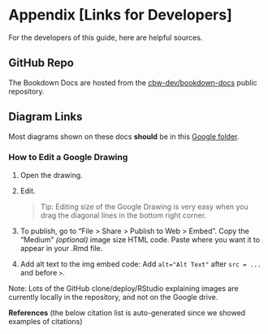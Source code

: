 # Appendix [Links for Developers]

For the developers of this guide, here are helpful sources.

## GitHub Repo

The Bookdown Docs are hosted from the [cbw-dev/bookdown-docs](https://github.com/cbw-dev/bookdown-docs) public repository.

## Diagram Links

Most diagrams shown on these docs **should** be in this [Google folder](https://drive.google.com/drive/folders/136sy6WIiSG3tBFVpHt8yQwLakB4TFJvn?usp=sharing).

### How to Edit a Google Drawing

1. Open the drawing.
2. Edit.

    > Tip: Editing size of the Google Drawing is very easy when you drag the diagonal lines in the bottom right corner. 
    
3. To publish, go to "File > Share > Publish to Web > Embed". Copy the "Medium" *(optional)* image size HTML code. Paste where you want it to appear in your .Rmd file.
4. Add alt text to the img embed code: Add `alt="Alt Text"` after `src = ...` and before `>`. 

Note: Lots of the GitHub clone/deploy/RStudio explaining images are currently locally in the repository, and not on the Google drive.



**References** (the below citation list is auto-generated since we showed examples of citations)
